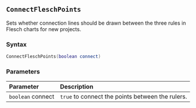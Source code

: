 ::: {.minipage data-latex="{\textwidth}"}
## `ConnectFleschPoints`

Sets whether connection lines should be drawn between the three rules in Flesch charts for new projects.

### Syntax {-}

``` .lua
ConnectFleschPoints(boolean connect)
```

### Parameters {-}

**Parameter** | **Description**
| :-- | :-- |
| `boolean` connect | `true` to connect the points between the rulers. |
:::
